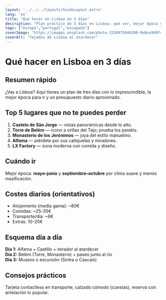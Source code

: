```yaml
---
layout: '../../../layouts/GuideLayout.astro'
lang: 'es'
title: "Qué hacer en Lisboa en 3 días"
description: "Plan práctico de 3 días en Lisboa: qué ver, mejor época y presupuesto orientativo."
tags: ["europa","portugal","escapada"]
coverImage: "https://images.unsplash.com/photo-1520975940200-9e0ce949f4b5?w=1600&q=80&auto=format&fit=crop"
coverAlt: "Tejados de Lisboa al atardecer"
---
```


# Qué hacer en Lisboa en 3 días

## Resumen rápido
¿Vas a Lisboa? Aquí tienes un plan de tres días con lo imprescindible, la mejor época para ir y un presupuesto diario aproximado.

## Top 5 lugares que no te puedes perder
1. **Castelo de São Jorge** — vistas panorámicas desde lo alto.  
2. **Torre de Belém** — icono a orillas del Tajo; prueba los pastéis.  
3. **Monasterio de los Jerónimos** — joya del estilo manuelino.  
4. **Alfama** — piérdete por sus callejuelas y miradores.  
5. **LX Factory** — zona moderna con comida y diseño.

## Cuándo ir
Mejor época: **mayo–junio** y **septiembre–octubre** por clima suave y menos masificación.

## Costes diarios (orientativos)
- Alojamiento (media gama): ~80€  
- Comidas: ~25–35€  
- Transporte/día: ~6€  
- Extras: 10–20€

## Esquema día a día
**Día 1:** Alfama + Castillo + mirador al atardecer  
**Día 2:** Belém (Torre, Monasterio) + paseo junto al río  
**Día 3:** Museos o excursión (Sintra o Cascais)

## Consejos prácticos
Tarjeta contactless en transporte, calzado cómodo (cuestas), reserva con antelación lo popular.

<AdSlot variant="in-content" />
